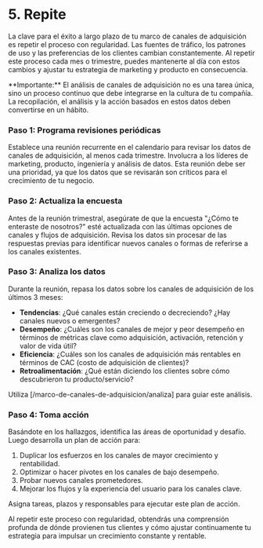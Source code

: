 
# 5. Repite

La clave para el éxito a largo plazo de tu marco de canales de adquisición es repetir el proceso con regularidad. Las fuentes de tráfico, los patrones de uso y las preferencias de los clientes cambian constantemente. Al repetir este proceso cada mes o trimestre, puedes mantenerte al día con estos cambios y ajustar tu estrategia de marketing y producto en consecuencia.

<Callout>
**Importante:** El análisis de canales de adquisición no es una tarea única, sino un proceso continuo que debe integrarse en la cultura de tu compañía. La recopilación, el análisis y la acción basados en estos datos deben convertirse en un hábito.
</Callout>

<Steps>

### Paso 1: Programa revisiones periódicas

Establece una reunión recurrente en el calendario para revisar los datos de canales de adquisición, al menos cada trimestre. Involucra a los líderes de marketing, producto, ingeniería y análisis de datos. Esta reunión debe ser una prioridad, ya que los datos que se revisarán son críticos para el crecimiento de tu negocio.

### Paso 2: Actualiza la encuesta 

Antes de la reunión trimestral, asegúrate de que la encuesta "¿Cómo te enteraste de nosotros?" esté actualizada con las últimas opciones de canales y flujos de adquisición. Revisa los datos sin procesar de las respuestas previas para identificar nuevos canales o formas de referirse a los canales existentes.

### Paso 3: Analiza los datos  

Durante la reunión, repasa los datos sobre los canales de adquisición de los últimos 3 meses:

- **Tendencias**: ¿Qué canales están creciendo o decreciendo? ¿Hay canales nuevos o emergentes?
- **Desempeño**: ¿Cuáles son los canales de mejor y peor desempeño en términos de métricas clave como adquisición, activación, retención y valor de vida útil?
- **Eficiencia**: ¿Cuáles son los canales de adquisición más rentables en términos de CAC (costo de adquisición de clientes)?
- **Retroalimentación**: ¿Qué están diciendo los clientes sobre cómo descubrieron tu producto/servicio?

Utiliza [/marco-de-canales-de-adquisicion/analiza] para guiar este análisis.

### Paso 4: Toma acción

Basándote en los hallazgos, identifica las áreas de oportunidad y desafío. Luego desarrolla un plan de acción para:

1. Duplicar los esfuerzos en los canales de mayor crecimiento y rentabilidad.
2. Optimizar o hacer pivotes en los canales de bajo desempeño.
3. Probar nuevos canales prometedores.
4. Mejorar los flujos y la experiencia del usuario para los canales clave.

Asigna tareas, plazos y responsables para ejecutar este plan de acción.

</Steps>

Al repetir este proceso con regularidad, obtendrás una comprensión profunda de dónde provienen tus clientes y cómo ajustar continuamente tu estrategia para impulsar un crecimiento constante y rentable.